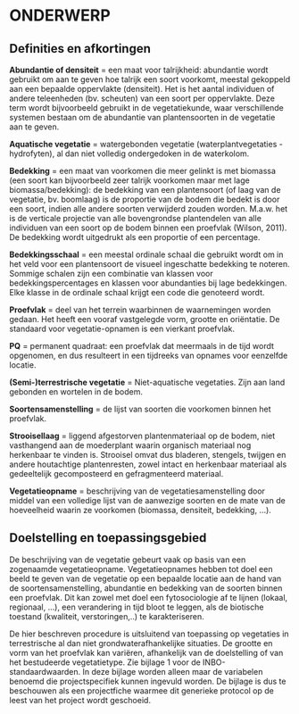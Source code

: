 # ONDERWERP

## Definities en afkortingen

**Abundantie of densiteit** = een maat voor talrijkheid: abundantie wordt
gebruikt om aan te geven hoe talrijk een soort voorkomt, meestal gekoppeld aan
een bepaalde oppervlakte (densiteit). Het is het aantal individuen of andere
teleenheden (bv. scheuten) van een soort per oppervlakte. Deze term wordt
bijvoorbeeld gebruikt in de vegetatiekunde, waar verschillende systemen bestaan
om de abundantie van plantensoorten in de vegetatie aan te geven.

**Aquatische vegetatie** = watergebonden vegetatie (waterplantvegetaties -
hydrofyten), al dan niet volledig ondergedoken in de waterkolom.

**Bedekking** = een maat van voorkomen die meer gelinkt is met biomassa (een
soort kan bijvoorbeeld zeer talrijk voorkomen maar met lage biomassa/bedekking):
de bedekking van een plantensoort (of laag van de vegetatie, bv. boomlaag) is de
proportie van de bodem die bedekt is door een soort, indien alle andere soorten
verwijderd zouden worden. M.a.w. het is de verticale projectie van alle
bovengrondse plantendelen van alle individuen van een soort op de bodem binnen
een proefvlak (Wilson, 2011). De bedekking wordt uitgedrukt als een proportie of
een percentage.

**Bedekkingsschaal** = een meestal ordinale schaal die gebruikt wordt om in het
veld voor een plantensoort de visueel ingeschatte bedekking te noteren. Sommige
schalen zijn een combinatie van klassen voor bedekkingspercentages en klassen
voor abundanties bij lage bedekkingen. Elke klasse in de ordinale schaal krijgt
een code die genoteerd wordt.

**Proefvlak** = deel van het terrein waarbinnen de waarnemingen worden gedaan.
Het heeft een vooraf vastgelegde vorm, grootte en oriëntatie. De standaard voor
vegetatie-opnamen is een vierkant proefvlak.

**PQ** = permanent quadraat: een proefvlak dat meermaals in de tijd wordt
opgenomen, en dus resulteert in een tijdreeks van opnames voor eenzelfde
locatie.

**(Semi-)terrestrische vegetatie** = Niet-aquatische vegetaties. Zijn aan land
gebonden en wortelen in de bodem.

**Soortensamenstelling** = de lijst van soorten die voorkomen binnen het
proefvlak.

**Strooisellaag** = liggend afgestorven plantenmateriaal op de bodem, niet
vasthangend aan de moederplant waarin organisch materiaal nog herkenbaar te
vinden is. Strooisel omvat dus bladeren, stengels, twijgen en andere houtachtige
plantenresten, zowel intact en herkenbaar materiaal als gedeeltelijk
gecomposteerd en gefragmenteerd materiaal.

**Vegetatieopname** = beschrijving van de vegetatiesamenstelling door middel van
een volledige lijst van de aanwezige soorten en de mate van de hoeveelheid
waarin ze voorkomen (biomassa, densiteit, bedekking, ...).

## Doelstelling en toepassingsgebied

De beschrijving van de vegetatie gebeurt vaak op basis van een zogenaamde
vegetatieopname. Vegetatieopnames hebben tot doel een beeld te geven van de
vegetatie op een bepaalde locatie aan de hand van de soortensamenstelling,
abundantie en bedekking van de soorten binnen een proefvlak. Dit kan zowel met
doel een fytosociologie af te lijnen (lokaal, regionaal, ...), een verandering
in tijd bloot te leggen, als de biotische toestand (kwaliteit, verstoringen,..)
te karakteriseren.

De hier beschreven procedure is uitsluitend van toepassing op vegetaties in
terrestrische al dan niet grondwaterafhankelijke situaties. De grootte en vorm
van het proefvlak kan variëren, afhankelijk van de doelstelling of van het
bestudeerde vegetatietype. Zie bijlage 1 voor de INBO-standaardwaarden. In deze
bijlage worden alleen maar de variabelen benoemd die projectspecifiek kunnen
ingevuld worden. De bijlage is dus te beschouwen als een projectfiche waarmee
dit generieke protocol op de leest van het project wordt geschoeid.

